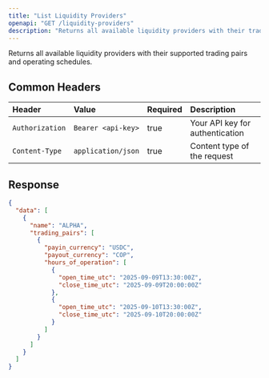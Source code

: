 ```yaml
---
title: "List Liquidity Providers"
openapi: "GET /liquidity-providers"
description: "Returns all available liquidity providers with their trading pairs and hours of operation"
---
```


Returns all available liquidity providers with their supported trading pairs and operating schedules.

## Common Headers

| Header          | Value              | Required | Description                     |
| :-------------- | :----------------- | :------- | :------------------------------ |
| `Authorization` | `Bearer <api-key>` | true     | Your API key for authentication |
| `Content-Type`  | `application/json` | true     | Content type of the request     |

## Response

<ResponseExample>

```json Response
{
  "data": [
    {
      "name": "ALPHA",
      "trading_pairs": [
        {
          "payin_currency": "USDC",
          "payout_currency": "COP",
          "hours_of_operation": [
            {
              "open_time_utc": "2025-09-09T13:30:00Z",
              "close_time_utc": "2025-09-09T20:00:00Z"
            },
            {
              "open_time_utc": "2025-09-10T13:30:00Z",
              "close_time_utc": "2025-09-10T20:00:00Z"
            }
          ]
        }
      ]
    }
  ]
}
```

</ResponseExample>
